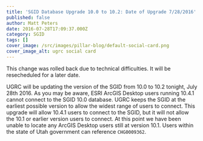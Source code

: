 ```yaml
---
title: 'SGID Database Upgrade 10.0 to 10.2: Date of Upgrade 7/28/2016'
published: false
author: Matt Peters
date: 2016-07-28T17:09:37.000Z
category: SGID
tags: []
cover_image: /src/images/pillar-blog/default-social-card.png
cover_image_alt: ugrc social card
---
```



This change was rolled back due to technical difficulties. It will be resecheduled for a later date.

UGRC will be updating the version of the SGID from 10.0 to 10.2 tonight, July 28th 2016. As you may be aware, ESRI ArcGIS Desktop users running 10.4.1 cannot connect to the SGID 10.0 database. UGRC keeps the SGID at the earliest possible version to allow the widest range of users to connect. This upgrade will allow 10.4.1 users to connect to the SGID, but it will not allow the 10.1 or earlier version users to connect. At this point we have been unable to locate any ArcGIS Desktop users still at version 10.1. Users within the state of Utah government can reference `CHG0009362`.

<Contacts subject={frontmatter.title} contactKey="change_manager" />
